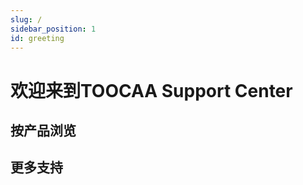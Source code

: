 ```yaml
---
slug: /
sidebar_position: 1
id: greeting
---
```


# 欢迎来到TOOCAA Support Center

## 按产品浏览

<cardbox>
  <card
    href="./toocaal2/"
    title="TOOCAA L2"
    img={'http://wiki-toocaa.oss-cn-hongkong.aliyuncs.com/wiki/20241221-111714.png'}
  />

<card
  href="./docs/toocaa-l2/TOOCAA-L2-Accessories/5-in-1-rotary-for-l2.md/"
  title="5-1旋转配件"
  img="http://wiki-toocaa.oss-cn-hongkong.aliyuncs.com/%E6%97%8B%E8%BD%AC%E9%85%8D%E4%BB%B6/Frame%201.jpg"
/>


<card
  href="./toocaa-l2/TOOCAA-L2-Accessories/Laser-Module/"
  title="激光模块"
  img="http://wiki-toocaa.oss-cn-hongkong.aliyuncs.com/wiki/11111.png"
/>

<card
  href="./docs/toocaa-l2/TOOCAA-L2-Accessories/Smoke-Purifier"
  title="智能摄像头"
  img="http://wiki-toocaa.oss-cn-hongkong.aliyuncs.com/%E6%91%84%E5%83%8F%E5%A4%B4/%E4%B8%BB%E5%9B%BE.jpg"
/>

<card
  href="./docs/toocaa-l2/TOOCAA-L2-Accessories/smart-camera.md"
  title="烟雾净化器"
  img="http://wiki-toocaa.oss-cn-hongkong.aliyuncs.com/%E6%91%84%E5%83%8F%E5%A4%B4/%E7%A9%BA%E6%B0%94%E5%87%80%E5%8C%96%E5%99%A8.png"
/>

</cardbox>

## 更多支持

<cardbox>
  <card
    href="./docs/toocaa-l2/faq.md"
    title="FAQ"
    img={'http://wiki-toocaa.oss-cn-hongkong.aliyuncs.com/%E6%97%8B%E8%BD%AC%E9%85%8D%E4%BB%B6/QA.png'}
  />

</cardbox>
